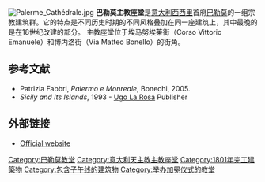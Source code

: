 [[Image:Palerme_Cathédrale.jpg|thumb]]
'''巴勒莫主教座堂'''是[[意大利|意大利]][[西西里|西西里]]首府[[巴勒莫|巴勒莫]]的一组宗教建筑群。它的特点是不同历史时期的不同风格叠加在同一座建筑上，其中最晚的是在18世纪改建的部分。 
主教座堂位于埃马努埃莱街（Corso Vittorio Emanuele）和博内洛街（Via Matteo Bonello）的街角。

==参考文献==
{{reflist}}
{{refbegin}}
*Patrizia Fabbri, ''Palermo e Monreale'', Bonechi, 2005.
*''Sicily and Its Islands'', 1993 - [[Ugo_La_Rosa|Ugo La Rosa]] Publisher
{{refend}}
{{commons|Cattedrale di Palermo}}

==外部链接==
*[http://www.cattedrale.palermo.it/ Official website] {{Wayback|url=http://www.cattedrale.palermo.it/ |date=20201208160910 }}

{{coord|38|06|52|N|13|21|22|E|region:IT-PA_type:landmark|display=title}}

{{Authority control}}
[[Category:巴勒莫教堂|Category:巴勒莫教堂]]
[[Category:意大利天主教主教座堂|Category:意大利天主教主教座堂]]
[[Category:1801年完工建築物|Category:1801年完工建築物]]
[[Category:包含子午线的建筑物|Category:包含子午线的建筑物]]
[[Category:举办加冕仪式的教堂|Category:举办加冕仪式的教堂]]